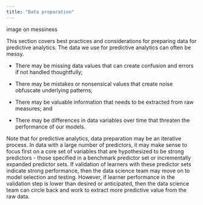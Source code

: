 ```yaml
---
title: "Data preparation"
---
```


image on messiness

This section covers best practices and considerations for preparing data for predictive analytics. The data we use for predictive analytics can often be messy.

-   There may be missing data values that can create confusion and errors if not handled thoughtfully;

-   There may be mistakes or nonsensical values that create noise obfuscate underlying patterns;

-   There may be valuable information that needs to be extracted from raw measures; and

-   There may be differences in data variables over time that threaten the performance of our models.

Note that for predictive analytics, data preparation may be an iterative process. In data with a large number of predictors, it may make sense to focus first on a core set of variables that are hypothesized to be strong predictors - those specified in a benchmark predictor set or incrementally expanded predictor sets. If validation of learners with these predictor sets indicate strong performance, then the data science team may move on to model selection and testing. However, if learner performance in the validation step is lower than desired or anticipated, then the data science team can circle back and work to extract more predictive value from the raw data.
